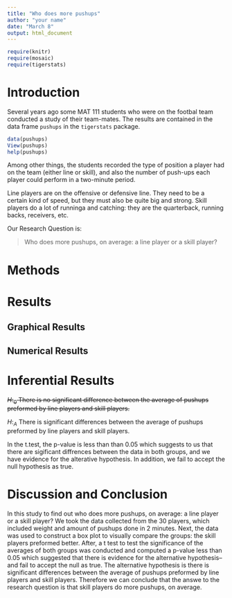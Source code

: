 ```yaml
---
title: "Who does more pushups"
author: "your name"
date: "March 8"
output: html_document
---
```


```r
require(knitr)
require(mosaic)
require(tigerstats)
```
<!-- We recommend you use git branches -- create a separate branch for each major section i.e. Introduction, Methods, Results, Inferential Results, and Discussion and Conclusions - leave the YAML block untouched until the final merge where you put in your own name !-->

# Introduction

Several years ago some MAT 111 students who were on the footbal team conducted a study of their team-mates.  The results are contained in the data frame `pushups` in the `tigerstats` package.

```r
data(pushups)
View(pushups)
help(pushups)
```

Among other things, the students recorded the type of position a player had on the team (either line or skill), and also the number of push-ups each player could perform in a two-minute period.

Line players are on the offensive or defensive line.  They need to be a certain kind of speed, but they must also be quite big and strong.  Skill players do a lot of runninga and catching:  they are the quarterback, running backs, receivers, etc.

Our Research Question is:

  >Who does more pushups, on average: a line player or a skill player?


# Methods
<!--Decide on your methods:  use "variable analysis" or other appropriate descriptors.  Make sure to choose at least one graphical method and at least one numerical method.!-->






# Results
<!--You have both graphical and numerical methods, so you will have both graphical and numerical results to consider.!-->


## Graphical Results
<!--Your graph should have a good title, and axes should be labled as needed.  Discuss your graphical results, showing how they answer the research question.  Use specific features of the graph in your discussion.!-->


## Numerical Results
<!--Numerical results go here. Use the numerical results to describe the patterns if any that exist in the data as focused toward the research question!-->


# Inferential Results
<!--State hypothesis clearly.  Make sure your discussion of the inferential test covers all the aspects that the test output produces, such as test statistic, p-value etc.  Make a decision about the null hypothesis, explain the assumptions on which the selected test/procedure was based, and why the chosen procedure satisfys the assumptions and is appropriate to answer the research question!-->
 
<strike>$H:_0$ There is no significant difference between the average of pushups preformed by line players and skill players.</strike>

$H:_A$ There is significant differences between the average of pushups preformed by line players and skill players.

In the t.test, the p-value is less than than 0.05 which suggests to us that there are sigificant diffrences between the data in both groups, and we have evidence for the alterative hypothesis. In addition, we fail to accept the null hypothesis as true. 

# Discussion and Conclusion
<!--State your overall conclusion.  This is also a good place to mention other Research Questions that came to mind as you were carrying out this study.!-->

In this study to find out who does more pushups, on average: a line player or a skill player? We took the data collected from the 30 players, which included weight and amount of pushups done in 2 minutes. Next, the data was used to construct a box plot to visually compare the groups: the skill players preformed better. After, a t test to test the significance of the averages of both groups was conducted and computed a p-value less than 0.05 which suggested that there is evidence for the alternative hypothesis--and fail to accept the null as true. The alternative hypothesis is there is significant differences between the average of pushups preformed by line players and skill players. Therefore we can conclude that the answe to the research question is that skill players do more pushups, on average.
